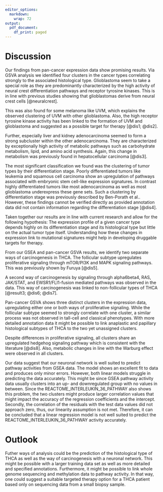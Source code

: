 ```yaml
---
editor_options:
  markdown:
    wrap: 72
output:
  pdf_document:
    df_print: paged
---
```


# Discussion

Our findings from pan-cancer expression data show promising results. Via GSVA analysis we identified four clusters in the cancer types correlating strongly to the associated histological type. Glioblastoma seem to take a special role as they are predominantly characterized by the high activity of neural crest differentiation pathways and receptor tyrosine kinases. This is in line with previous studies showing that glioblastomas derive from neural crest cells [@neuralcrest].

This was also found for some melanoma like UVM, which explains the observed clustering of UVM with other glioblastoma. Also, the high receptor tyrosine kinase activity has been linked to the formation of UVM and glioblastoma and suggested as a possible target for therapy [@dis1; @dis2].

Further, especially liver and kidney adenocarcinoma seemed to form a strong subcluster within the other adenocarcinoma. They are characterized by exceptionally high activity of metabolic pathways such as carbohydrate metabolism, lipid, and amino acid synthesis. Again, this change in metabolism was previously found in hepatocellular carcinoma [@dis3].

The most significant classification we found was the clustering of tumor types by their differentiation stage. Poorly differentiated tumors like leukemia and squamous cell carcinoma show an upregulation of pathways associated with embryonic stem cell-like expression signatures. In contrast highly differentiated tumors like most adenocarcinoma as well as most glioblastoma underexpress these gene sets. Such a clustering by differentiation stage was previously described by Ben-Porath et al.. However, these findings cannot be verified directly as provided annotation data did not contain information regarding the differentiation stage [@dis4].

Taken together our results are in line with current research and allow for the following hypothesis: The expression profile of a given cancer type depends highly on its differentiation stage and its histological type but little on the actual tumor type itself. Understanding how these changes in expression link to mutational signatures might help in developing druggable targets for therapy.



From our GSEA and pan-cancer GSVA results, we identify two separate ways of carcinogenesis in THCA. The follicular subtype upregulates proliferative signaling through mTOR/PI3K and MAPK signaling pathways. This was previously shown by Furuya \textit{et al} [@dis5].

A second way of carcinogenesis by signaling through alpha6beta4, RAS, JAK/STAT, and EWSR1/FLI1-fusion mediated pathways was observed in the data. This way of carcinogenesis was linked to non-follicular types of THCA [@result3; @dis6; @dis7].

Pan-cancer GSVA shows three distinct clusters in the expression data, upregulating either one or both ways of proliferative signaling. While the follicular subtype seemed to strongly correlate with one cluster, a similar process was not observed in tall-cell and classical phenotypes. With more detailed annotation data it might be possible to link anaplastic and papillary histological subtypes of THCA to the two yet unassigned clusters.

Despite differences in proliferative signaling, all clusters share an upregulated hedgehog signaling pathway which is consistent with the literature [@dis8].
Also, metabolic changes in line with the Warburg effect were observed in all clusters.


Our data suggest that our neuronal network is well suited to predict pathway activities from GSEA data. The model shows an excellent fit to data and produces only minor errors. However, both linear models struggle in predicting the data accurately. This might be since GSEA pathway activity data usually clusters into an up- and downregulated group with no values in between. Since the REACTOME_INTERLEUKIN_36_PATHWAY also shows this problem, the two clusters might produce larger correlation values that might impact the accuracy of the regression coefficients and the intercept. Secondly, the correlation of the residuals with the test data values did not approach zero, thus, our linearity assumption is not met. Therefore, it can be concluded that a linear regression model is not well suited to predict the REACTOME_INTERLEUKIN_36_PATHWAY activity accurately.

# Outlook

Futher ways of analysis could be the prediction of the histological type of THCA as well as the way of carcinogenesis with a neuronal network. This might be possible with a larger training data set as well as more detailed and specified annotations. Furthermore, it might be possible to link whole genome sequencing and methylation data to pathway activity. In that way, one could suggest a suitable targeted therapy option for a THCA patient based only on sequencing data from a small biopsy sample.
